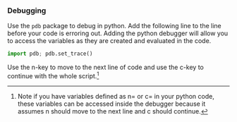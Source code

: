 ### Debugging {-}

Use the `pdb` package to debug in python. Add the following line to the line before your code is erroring out. Adding the python debugger will allow you to access the variables as they are created and evaluated in the code.

```python
import pdb; pdb.set_trace()
```

Use the n-key to move to the next line of code and use the c-key to continue with the whole script.^[Note if you have variables defined as n= or c= in your python code, these variables can be accessed inside the debugger because it assumes n should move to the next line and c should continue.] 

